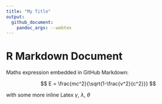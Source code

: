 ```yaml
---
title: "My Title"
output:
  github_document:
    pandoc_args: --webtex
---
```


# R Markdown Document

Maths expression embedded in GitHub Markdown:

$$
E = \frac{mc^2}{\sqrt{1-\frac{v^2}{c^2}}}
$$

with some more inline Latex $\gamma$, $\lambda$, $\theta$




